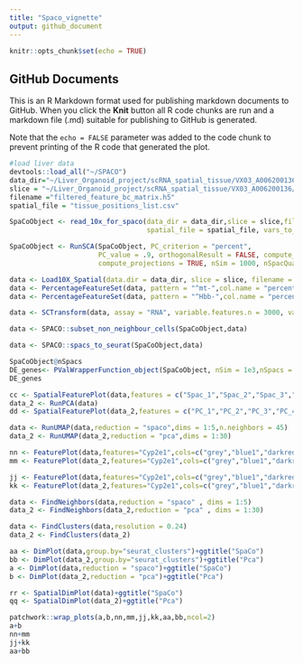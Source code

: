```yaml
---
title: "Spaco_vignette"
output: github_document
---
```


```r
knitr::opts_chunk$set(echo = TRUE)
```

## GitHub Documents

This is an R Markdown format used for publishing markdown documents to GitHub. When you click the **Knit** button all R code chunks are run and a markdown file (.md) suitable for publishing to GitHub is generated.

Note that the `echo = FALSE` parameter was added to the code chunk to prevent printing of the R code that generated the plot.
```r
#load liver data
devtools::load_all("~/SPACO")
data_dir="~/Liver_Organoid_project/scRNA_spatial_tissue/VX03_A006200136/cellranger/141895/outs"
slice = "~/Liver_Organoid_project/scRNA_spatial_tissue/VX03_A006200136/cellranger/141895/outs/spatial"
filename ="filtered_feature_bc_matrix.h5"
spatial_file = "tissue_positions_list.csv"
```

```r
SpaCoObject <- read_10x_for_spaco(data_dir = data_dir,slice = slice,filename =filename,variable_features_n = 3000,
                                  spatial_file = spatial_file, vars_to_regress = c("^mt-","^Hbb-"))
```

```r
SpaCoObject <- RunSCA(SpaCoObject, PC_criterion = "percent",
                      PC_value = .9, orthogonalResult = FALSE, compute_nSpacs = TRUE,
                      compute_projections = TRUE, nSim = 1000, nSpacQuantile = 0.05)

```

```r
data <- Load10X_Spatial(data.dir = data_dir, slice = slice, filename = filename, assay = "RNA", filter.matrix = TRUE)
data <- PercentageFeatureSet(data, pattern = "^mt-",col.name = "percent.mt" )
data <- PercentageFeatureSet(data, pattern = "^Hbb-",col.name = "percent.hb" )

data <- SCTransform(data, assay = "RNA", variable.features.n = 3000, vars.to.regress = c("percent.mt","percent.hb"))

data <- SPACO::subset_non_neighbour_cells(SpaCoObject,data)

data <- SPACO::spacs_to_seurat(SpaCoObject,data)
```

```r
SpaCoObject@nSpacs
DE_genes<- PValWrapperFunction_object(SpaCoObject, nSim = 1e3,nSpacs = 3)
DE_genes
```

```r
cc <- SpatialFeaturePlot(data,features = c("Spac_1","Spac_2","Spac_3","Spac_4"),combine = T)
data_2 <- RunPCA(data)
dd <- SpatialFeaturePlot(data_2,features = c("PC_1","PC_2","PC_3","PC_4"),combine = T)

data <- RunUMAP(data,reduction = "spaco",dims = 1:5,n.neighbors = 45)
data_2 <- RunUMAP(data_2,reduction = "pca",dims = 1:30)

nn <- FeaturePlot(data,features="Cyp2e1",cols=c("grey","blue1","darkred"),reduction = "spaco")
mm <- FeaturePlot(data_2,features="Cyp2e1",cols=c("grey","blue1","darkred"),reduction = "pca")

jj <- FeaturePlot(data,features="Cyp2e1",cols=c("grey","blue1","darkred"),reduction = "umap")
kk <- FeaturePlot(data_2,features="Cyp2e1",cols=c("grey","blue1","darkred"),reduction = "umap")

data <- FindNeighbors(data,reduction = "spaco" , dims = 1:5)
data_2 <- FindNeighbors(data_2,reduction = "pca" , dims = 1:30)

data <- FindClusters(data,resolution = 0.24)
data_2 <- FindClusters(data_2)

aa <- DimPlot(data,group.by="seurat_clusters")+ggtitle("SpaCo")
bb <- DimPlot(data_2,group.by="seurat_clusters")+ggtitle("Pca")
a <- DimPlot(data,reduction = "spaco")+ggtitle("SpaCo")
b <- DimPlot(data_2,reduction = "pca")+ggtitle("Pca")

rr <- SpatialDimPlot(data)+ggtitle("SpaCo")
qq <- SpatialDimPlot(data_2)+ggtitle("Pca")


```

```r
patchwork::wrap_plots(a,b,nn,mm,jj,kk,aa,bb,ncol=2)
a+b
nn+mm
jj+kk
aa+bb
```

